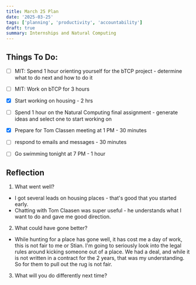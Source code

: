 ```yaml
---
title: March 25 Plan 
date: '2025-03-25'
tags: ['planning', 'productivity', 'accountability']
draft: true
summary: Internships and Natural Computing 
---
```


## Things To Do:

- [ ] MIT: Spend 1 hour orienting yourself for the bTCP project - determine what to do next and how to do it
- [ ] MIT: Work on bTCP for 3 hours
- [x] Start working on housing - 2 hrs
- [ ] Spend 1 hour on the Natural Computing final assignment - generate ideas and select one to start working on
- [x] Prepare for Tom Classen meeting at 1 PM - 30 minutes 
- [ ] respond to emails and messages - 30 minutes
- [ ] Go swimming tonight at 7 PM - 1 hour


## Reflection
1. What went well?
- I got several leads on housing places - that's good that you started early.
- Chatting with Tom Claasen was super useful - he understands what I want to do and gave me good direction. 

2. What could have gone better?
- While hunting for a place has gone well, it has cost me a day of work, this is not fair to me or Stian.
I'm going to seriously look into the legal rules around kicking someone out of a place. We had a deal, and while it is
not written in a contract for the 2 years, that was my understanding. So for them to pull out the rug is not fair.
3. What will you do differently next time?






